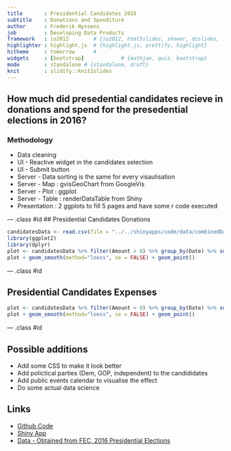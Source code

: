 ```yaml
---
title       : Presidential Candidates 2016  
subtitle    : Donations and Spenditure
author      : Frederik Nyssens  
job         : Developing Data Products
framework   : io2012        # {io2012, html5slides, shower, dzslides, ...}
highlighter : highlight.js  # {highlight.js, prettify, highlight}
hitheme     : tomorrow      # 
widgets     : [bootstrap]            # {mathjax, quiz, bootstrap}
mode        : standalone # {standalone, draft}
knit        : slidify::knit2slides
---
```



## How much did presedential candidates recieve in donations and spend for the presedential elections in 2016? 

### Methodology 
* Data cleaning 
* UI -  Reactive widget in the candidates selection 
* UI -  Submit button  
* Server - Data sorting is the same for every visaulisation 
* Server -  Map : gvisGeoChart from GoogleVis
* Server - Plot : ggplot
* Server - Table : renderDataTable  from Shiny
* Presentation : 2 ggplots to  fill 5 pages and have some r code executed 


--- .class #id 
## Presidential Candidates Donations 

```r
candidatesData <- read.csv(file = "../../shinyapps/code/data/combinedData.csv", header = T, as.is = T)
library(ggplot2)
library(dplyr)
plot <- candidatesData %>% filter(Amount > 0) %>% group_by(Date) %>% summarise(Amount = sum(Amount)) %>% ggplot( aes(x = Date, y = Amount, group = 1))
plot + geom_smooth(method="loess", se = FALSE) + geom_point()

```

--- .class #id 

## Presidential Candidates Expenses 

```r
plot <- candidatesData %>% filter(Amount < 0) %>% group_by(Date) %>% summarise(Amount = sum(Amount)) %>% ggplot( aes(x = Date, y = Amount, group = 1))
plot + geom_smooth(method="loess", se = FALSE) + geom_point()
```

--- .class #id 

## Possible additions  

* Add some CSS to make it look better 
* Add polictical parties (Dem, GOP, independent) to the candididates 
* Add public events calendar to visualise the effect 
* Do some actual data science 

## Links 

* [Github Code](https://github.com/StartFinishing/DataProducts)
* [Shiny App](https://startfinishing.shinyapps.io/PresidentialCandidates)
* [Data - Obtained from FEC, 2016 Presidential Elections](http://www.fec.gov/portal/presidential.shtml)


